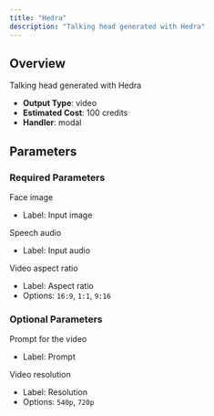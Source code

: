 ```yaml
---
title: "Hedra"
description: "Talking head generated with Hedra"
---
```


## Overview

Talking head generated with Hedra

- **Output Type**: video
- **Estimated Cost**: 100 credits
- **Handler**: modal

## Parameters

### Required Parameters

<ParamField body="image" type="image" required>
  Face image

  - Label: Input image
</ParamField>

<ParamField body="audio" type="audio" required>
  Speech audio

  - Label: Input audio
</ParamField>

<ParamField body="aspectRatio" type="string" required default="1:1">
  Video aspect ratio

  - Label: Aspect ratio
  - Options: `16:9`, `1:1`, `9:16`
</ParamField>

### Optional Parameters

<ParamField body="prompt" type="string" default="A talking head">
  Prompt for the video

  - Label: Prompt
</ParamField>

<ParamField body="resolution" type="string" default="720p">
  Video resolution

  - Label: Resolution
  - Options: `540p`, `720p`
</ParamField>
